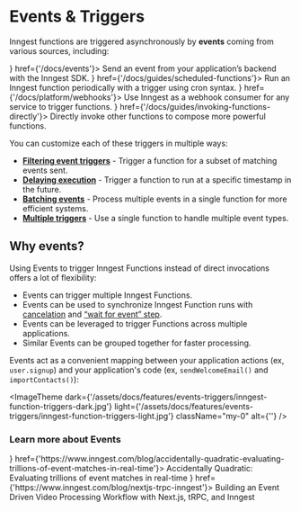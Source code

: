 
# Events & Triggers

Inngest functions are triggered asynchronously by **events** coming from various sources, including:


<CardGroup cols={2}>
  <Card title="Your application" icon={<CloudIcon />} href={'/docs/events'}>
    Send an event from your application’s backend with the Inngest SDK.
  </Card>
  <Card title="Cron schedule" icon={<ClockIcon />} href={'/docs/guides/scheduled-functions'}>
    Run an Inngest function periodically with a trigger using cron syntax.
  </Card>
  <Card title="Webhook events" icon={<WebhookIcon />} href={'/docs/platform/webhooks'}>
    Use Inngest as a webhook consumer for any service to trigger functions.
  </Card>
  <Card title="Another Inngest function" icon={<BranchIcon />} href={'/docs/guides/invoking-functions-directly'}>
    Directly invoke other functions to compose more powerful functions.
  </Card>
</CardGroup>

You can customize each of these triggers in multiple ways:

- **[Filtering event triggers](/docs/guides/writing-expressions)** - Trigger a function for a subset of matching events sent.
- **[Delaying execution](/docs/guides/delayed-functions)** - Trigger a function to run at a specific timestamp in the future.
- **[Batching events](/docs/guides/batching)** - Process multiple events in a single function for more efficient systems.
- **[Multiple triggers](/docs/guides/multiple-triggers)** - Use a single function to handle multiple event types.


## Why events?

Using Events to trigger Inngest Functions instead of direct invocations offers a lot of flexibility:

- Events can trigger multiple Inngest Functions.
- Events can be used to synchronize Inngest Function runs with [cancelation](/docs/features/cancelation) and [“wait for event” step](/docs/reference/functions/step-wait-for-event).
- Events can be leveraged to trigger Functions across multiple applications.
- Similar Events can be grouped together for faster processing.

Events act as a convenient mapping between your application actions (ex, `user.signup`) and your application's code (ex, `sendWelcomeEmail()` and `importContacts()`):

<ImageTheme
  dark={'/assets/docs/features/events-triggers/inngest-function-triggers-dark.jpg'}
  light={'/assets/docs/features/events-triggers/inngest-function-triggers-light.jpg'}
  className="my-0"
  alt={''}
/>

### Learn more about Events


<CardGroup cols={2}>
  <Card title="Blog post: How event Filtering works" icon={<NewspaperIcon />} href={'https://www.inngest.com/blog/accidentally-quadratic-evaluating-trillions-of-event-matches-in-real-time'}>
    Accidentally Quadratic: Evaluating trillions of event matches in real-time
  </Card>
  <Card title="Blog post: Events in practice" icon={<NewspaperIcon />} href={'https://www.inngest.com/blog/nextjs-trpc-inngest'}>
    Building an Event Driven Video Processing Workflow with Next.js, tRPC, and Inngest
  </Card>
</CardGroup>